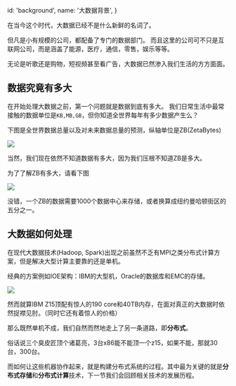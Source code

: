 
  id: 'background',
  name: '大数据背景',
}

在当今这个时代，大数据已经不是什么新鲜的名词了。

但凡是小有规模的公司，都配备了专门的数据部门。
而且这里的公司可不只是互联网公司，而是涵盖了能源，医疗，通信，零售，娱乐等等。

无论是听歌还是购物，短视频甚至看广告，大数据已然渗入我们生活的方方面面。

## 数据究竟有多大

在开始处理大数据之前，第一个问题就是数据到底有多大。
我们日常生活中最常接触的数据单位是`KB,MB,GB`，但你知道全世界每年有多少数据产生么？

下图是全世界数据总量以及对未来数据总量的预测，纵轴单位是ZB(ZetaBytes)

<Image src={dataYear}/>

当然，我们现在依然不知道数据有多大，因为我们压根不知道ZB是多大。

为了了解ZB有多大，请看下图

<Image src={dataUnitTable}/>

没错，一个ZB的数据需要1000个数据中心来存储，或者换算成纽约曼哈顿街区的五分之一。

## 大数据如何处理

在现代大数据技术(Hadoop, Spark)出现之前虽然不乏有MPI之类分布式计算方案，但是解决大型计算主要靠的还是单机。

经典的方案例如IOE架构：IBM的大型机，Oracle的数据库和EMC的存储。

<div className={'w-[400px] max-w-full'}>
  <Image src={ibmZ15}/>
</div>

然而就算IBM Z15顶配有惊人的190 core和40TB内存，在面对真正的大数据时依然捉襟见肘。（同时它还有着惊人的价格）

那么既然单机不成，我们自然而然地走上了另一条道路，即**分布式**。

俗话说三个臭皮匠顶个诸葛亮，3台x86能不能顶一个z15，如果不能，那就30台，300台。

而如何让这些机器协作起来，就是构建分布式系统的过程。其中最为关键的就是**分布式存储**和**分布式计算**技术，下一节我们会回顾相关技术的发展历程。



